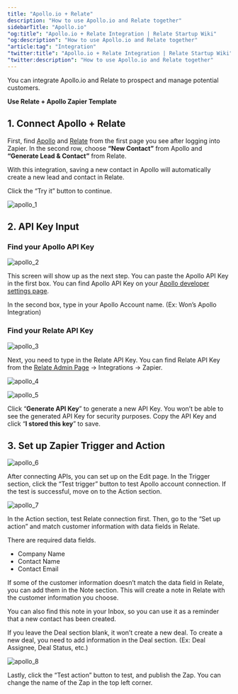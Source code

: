 ```yaml
---
title: "Apollo.io + Relate"
description: "How to use Apollo.io and Relate together"
sidebarTitle: "Apollo.io"
"og:title": "Apollo.io + Relate Integration | Relate Startup Wiki"
"og:description": "How to use Apollo.io and Relate together"
"article:tag": "Integration"
"twitter:title": "Apollo.io + Relate Integration | Relate Startup Wiki"
"twitter:description": "How to use Apollo.io and Relate together"
---
```


You can integrate Apollo.io and Relate to prospect and manage potential customers. 

**Use Relate + Apollo Zapier Template**

<script type="module" src="https://cdn.zapier.com/packages/partner-sdk/v0/zapier-elements/zapier-elements.esm.js"></script>
<link rel="stylesheet" href="https://cdn.zapier.com/packages/partner-sdk/v0/zapier-elements/zapier-elements.css"/>
<zapier-zap-templates
  ids="1123407"
  limit="5"
  link-target="new-tab"
  presentation="row"
  use-this-zap="show"
  theme="auto"
></zapier-zap-templates>

## 1. Connect Apollo + Relate

First, find [Apollo](https://apollo.io) and [Relate](https://www.relae.so/) from the first page you see after logging into Zapier. In the second row, choose **“New Contact”** from Apollo and **“Generate Lead & Contact”** from Relate. 

With this integration, saving a new contact in Apollo will automatically create a new lead and contact in Relate. 

Click the “Try it” button to continue.

![apollo_1](/docs/images/integrations/apollo_1.png)

## 2. API Key Input


### Find your Apollo API Key

![apollo_2](/docs/images/integrations/apollo_2.png)

This screen will show up as the next step. You can paste the Apollo API Key in the first box. You can find Apollo API Key on your [Apollo developer settings page](https://developer.apollo.io/keys/).

In the second box, type in your Apollo Account name. (Ex: Won’s Apollo Integration)

### Find your Relate API Key

![apollo_3](/docs/images/integrations/apollo_3.png)

Next, you need to type in the Relate API Key. You can find Relate API Key from the [Relate Admin Page](https://app.relate.so/) → Integrations → Zapier.

![apollo_4](/docs/images/integrations/apollo_4.png)

![apollo_5](/docs/images/integrations/apollo_5.png)

Click “**Generate API Key**” to generate a new API Key. You won’t be able to see the generated API Key for security purposes. Copy the API Key and click “**I stored this key**” to save.

## 3. Set up Zapier Trigger and Action

![apollo_6](/docs/images/integrations/apollo_6.png)

After connecting APIs, you can set up on the Edit page. In the Trigger section, click the “Test trigger” button to test Apollo account connection. If the test is successful, move on to the Action section. 

![apollo_7](/docs/images/integrations/apollo_7.png)

In the Action section, test Relate connection first. Then, go to the “Set up action” and match customer information with data fields in Relate.

There are required data fields. 
- Company Name
- Contact Name
- Contact Email

If some of the customer information doesn’t match the data field in Relate, you can add them in the Note section. This will create a note in Relate with the customer information you choose.

You can also find this note in your Inbox, so you can use it as a reminder that a new contact has been created.  

If you leave the Deal section blank, it won’t create a new deal. To create a new deal, you need to add information in the Deal section. (Ex: Deal Assignee, Deal Status, etc.)

![apollo_8](/docs/images/integrations/apollo_8.png)

Lastly, click the “Test action” button to test, and publish the Zap. You can change the name of the Zap in the top left corner.





